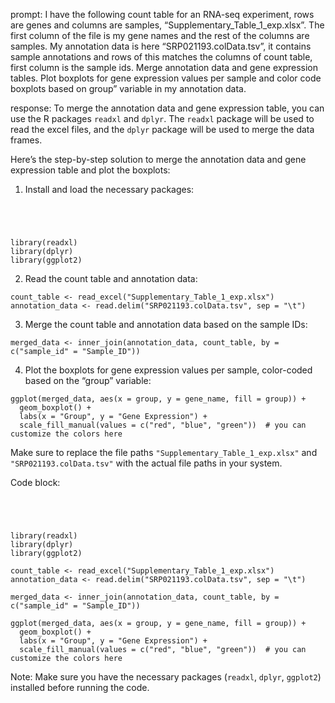 prompt:
I have the following count table for an RNA-seq experiment, rows are genes and columns are samples, "Supplementary_Table_1_exp.xlsx". The first column of the file is my gene names and the rest of the columns are samples. My annotation data is here  "SRP021193.colData.tsv", it contains sample annotations and rows of this matches the columns of count table, first column is the sample ids. Merge annotation data and gene expression tables. Plot boxplots for gene expression values per sample and color code boxplots based on group" variable in my annotation data.

response:
To merge the annotation data and gene expression table, you can use the R packages `readxl` and `dplyr`. The `readxl` package will be used to read the excel files, and the `dplyr` package will be used to merge the data frames.

Here's the step-by-step solution to merge the annotation data and gene expression table and plot the boxplots:

1. Install and load the necessary packages:
```




library(readxl)
library(dplyr)
library(ggplot2)
```

2. Read the count table and annotation data:
```
count_table <- read_excel("Supplementary_Table_1_exp.xlsx")
annotation_data <- read.delim("SRP021193.colData.tsv", sep = "\t")
```

3. Merge the count table and annotation data based on the sample IDs:
```
merged_data <- inner_join(annotation_data, count_table, by = c("sample_id" = "Sample_ID"))
```

4. Plot the boxplots for gene expression values per sample, color-coded based on the "group" variable:
```
ggplot(merged_data, aes(x = group, y = gene_name, fill = group)) +
  geom_boxplot() +
  labs(x = "Group", y = "Gene Expression") +
  scale_fill_manual(values = c("red", "blue", "green"))  # you can customize the colors here
```

Make sure to replace the file paths `"Supplementary_Table_1_exp.xlsx"` and `"SRP021193.colData.tsv"` with the actual file paths in your system.

Code block:
```




library(readxl)
library(dplyr)
library(ggplot2)

count_table <- read_excel("Supplementary_Table_1_exp.xlsx")
annotation_data <- read.delim("SRP021193.colData.tsv", sep = "\t")

merged_data <- inner_join(annotation_data, count_table, by = c("sample_id" = "Sample_ID"))

ggplot(merged_data, aes(x = group, y = gene_name, fill = group)) +
  geom_boxplot() +
  labs(x = "Group", y = "Gene Expression") +
  scale_fill_manual(values = c("red", "blue", "green"))  # you can customize the colors here
```

Note: Make sure you have the necessary packages (`readxl`, `dplyr`, `ggplot2`) installed before running the code.
